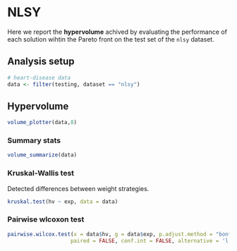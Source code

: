 # NLSY

Here we report the **hypervolume** achived by evaluating the performance of each solution wihtin the Pareto front on the test set of the `nlsy` dataset.

## Analysis setup

```r
# heart-disease data
data <- filter(testing, dataset == "nlsy")
```

## Hypervolume

```r
volume_plotter(data,8)
```

### Summary stats

```r
volume_summarize(data)
```

### Kruskal-Wallis test

Detected differences between weight strategies.

```r
kruskal.test(hv ~ exp, data = data)
```

### Pairwise wlcoxon test

```r
pairwise.wilcox.test(x = data$hv, g = data$exp, p.adjust.method = "bonferroni",
                    paired = FALSE, conf.int = FALSE, alternative = 'l')
```